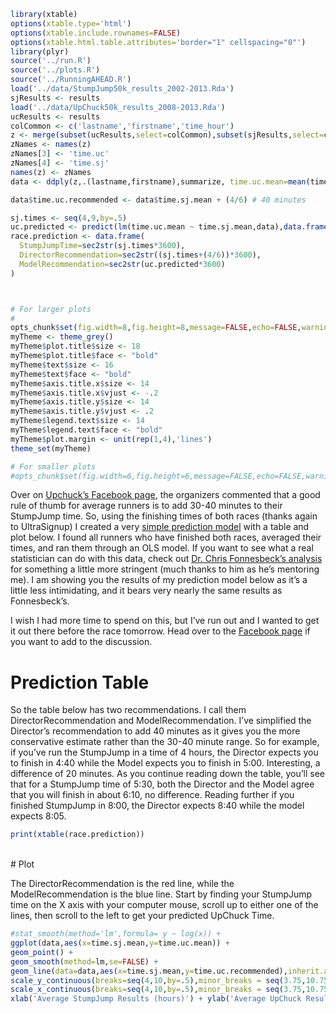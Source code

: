 ```r
library(xtable)
options(xtable.type='html')
options(xtable.include.rownames=FALSE)
options(xtable.html.table.attributes='border="1" cellspacing="0"')
library(plyr)
source('../run.R')
source('../plots.R')
source('../RunningAHEAD.R')
load('../data/StumpJump50k_results_2002-2013.Rda')
sjResults <- results
load('../data/UpChuck50k_results_2008-2013.Rda')
ucResults <- results
colCommon <- c('lastname','firstname','time_hour')
z <- merge(subset(ucResults,select=colCommon),subset(sjResults,select=colCommon),by=c('lastname','firstname'))
zNames <- names(z)
zNames[3] <- 'time.uc'
zNames[4] <- 'time.sj'
names(z) <- zNames
data <- ddply(z,.(lastname,firstname),summarize, time.uc.mean=mean(time.uc),nraces.uc=length(unique(time.uc)),time.sj.mean=mean(time.sj),nraces.sj=length(unique(time.sj)))

data$time.uc.recommended <- data$time.sj.mean + (4/6) # 40 minutes

sj.times <- seq(4,9,by=.5)
uc.predicted <- predict(lm(time.uc.mean ~ time.sj.mean,data),data.frame(time.sj.mean=sj.times))
race.prediction <- data.frame(
  StumpJumpTime=sec2str(sj.times*3600),
  DirectorRecommendation=sec2str((sj.times+(4/6))*3600),
  ModelRecommendation=sec2str(uc.predicted*3600)
)



# For larger plots
#
opts_chunk$set(fig.width=8,fig.height=8,message=FALSE,echo=FALSE,warning=FALSE)
myTheme <- theme_grey()
myTheme$plot.title$size <- 18
myTheme$plot.title$face <- "bold"
myTheme$text$size <- 16
myTheme$text$face <- "bold"
myTheme$axis.title.x$size <- 14
myTheme$axis.title.x$vjust <- -.2
myTheme$axis.title.y$size <- 14
myTheme$axis.title.y$vjust <- .2
myTheme$legend.text$size <- 14
myTheme$legend.text$face <- "bold"
myTheme$plot.margin <- unit(rep(1,4),'lines')
theme_set(myTheme)

# For smaller plots
#opts_chunk$set(fig.width=6,fig.height=6,message=FALSE,echo=FALSE,warning=FALSE)
```

Over on 
[Upchuck's Facebook page](https://www.facebook.com/upchuck50k), the organizers commented that a good
rule of thumb for average runners is to add 30-40 minutes to their
StumpJump time.  So, using the finishing times of both races (thanks
again to UltraSignup) I created a very 
[simple prediction model](https://github.com/jeffreyhorner/RUNNING/blob/master/reports/StumpJump_vs_UpChuck_times.Rmd) with a
table and plot below. I found all runners who have finished both races,
averaged their times, and ran them through an OLS model. If you want to
see what a real statistician can do with this data, check out 
[Dr. Chris Fonnesbeck's analysis](http://nbviewer.ipython.org/urls/raw.github.com/fonnesbeck/ultra_race_results/master/Race%20Finishing%20Times.ipynb) for something a little more stringent (much
thanks to him as he's mentoring me). I am showing you the results of my
prediction model below as it's a little less intimidating, and it bears
very nearly the same results as Fonnesbeck's.

I wish I had more time to spend on this, but I've run out and
I wanted to get it out there before the race tomorrow. Head over to the
[Facebook page](https://www.facebook.com/upchuck50k) if you want to add to the discussion.

# Prediction Table

So the table below has two recommendations. I call them
DirectorRecommendation and ModelRecommendation. I've simplified
the Director's recommendation to add 40 minutes as it gives you the
more conservative estimate rather than the 30-40 minute range. So for
example, if you've run the StumpJump in a time of 4 hours, the Director
expects you to finish in 4:40 while the Model expects you to finish in
5:00. Interesting, a difference of 20 minutes. As you continue reading
down the table, you'll see that for a StumpJump time of 5:30, both
the Director and the Model agree that you will finish in about 6:10,
no difference. Reading further if you finished StumpJump in 8:00, the
Director expects 8:40 while the model expects 8:05.


```r
print(xtable(race.prediction))
```
<br>
# Plot

The DirectorRecommendation is the red line, while the ModelRecommendation
is the blue line. Start by finding your StumpJump time on the X axis
with your computer mouse, scroll up to either one of the lines, then
scroll to the left to get your predicted UpChuck Time.

```r
#stat_smooth(method='lm',formula= y ~ log(x)) +
ggplot(data,aes(x=time.sj.mean,y=time.uc.mean)) + 
geom_point() +
geom_smooth(method=lm,se=FALSE) +
geom_line(data=data,aes(x=time.sj.mean,y=time.uc.recommended),inherit.aes=FALSE,color="red") +
scale_y_continuous(breaks=seq(4,10,by=.5),minor_breaks = seq(3.75,10.75,by=.25)) +
scale_x_continuous(breaks=seq(4,10,by=.5),minor_breaks = seq(3.75,10.75,by=.25)) +
xlab('Average StumpJump Results (hours)') + ylab('Average UpChuck Results (hours)')
```
